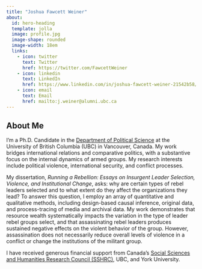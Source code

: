 ```yaml
---
title: "Joshua Fawcett Weiner"
about:
  id: hero-heading
  template: jolla
  image: profile.jpg 
  image-shape: rounded
  image-width: 18em
  links:
    - icon: twitter
      text: Twitter
      href: https://twitter.com/FawcettWeiner
    - icon: linkedin
      text: LinkedIn
      href: https://www.linkedin.com/in/joshua-fawcett-weiner-21542b58/
    - icon: email
      text: Email
      href: mailto:j.weiner@alumni.ubc.ca
---
```


:::{#hero-heading}

## About Me

I'm a Ph.D. Candidate in the [Department of Political Science](https://politics.ubc.ca/) at the University of British Columbia (UBC) in Vancouver, Canada. My work bridges international relations and comparative politics, with a substantive focus on the internal dynamics of armed groups. My research interests include political violence, international security, and conflict processes. 

My dissertation, _Running a Rebellion: Essays on Insurgent Leader Selection, Violence, and Institutional Change_, asks: why are certain types of rebel leaders selected and to what extent do they affect the organizations they lead? To answer this question, I employ an array of quantitative and qualitative methods, including design-based causal inference, original data, and process-tracing of media and archival data. My work demonstrates that resource wealth systematically impacts the variation in the type of leader rebel groups select, and that assassinating rebel leaders produces sustained negative effects on the violent behavior of the group. However, assassination does not necessarily reduce overall levels of violence in a conflict or change the institutions of the militant group.

I have received generous financial support from Canada's [Social Sciences and Humanities Research
Council (SSHRC)](https://www.nserc-crsng.gc.ca/Students-Etudiants/PG-CS/CGSD-BESCD_eng.asp), UBC, and York University. 

:::

